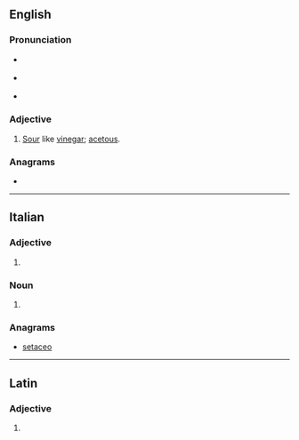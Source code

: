 ==English==

===Pronunciation===
* {{a|RP}} {{IPA|/ˈæs.ɪ.təʊs/|lang=en}}
* {{a|US}} {{IPA|/ˈæs.ɪ.toʊs/|lang=en}}
* {{audio|en-us-acetose.ogg|Audio (US)|lang=en}}

===Adjective===
{{en-adj}}

# [[sour|Sour]] like [[vinegar]]; [[acetous]].

===Anagrams===
* {{l|en|coatees}}

----

==Italian==

===Adjective===
{{head|it|adjective form}}

# {{feminine plural of|acetoso|lang=it}}

===Noun===
{{head|it|noun plural form|g=f}}

# {{plural of|acetosa|lang=it}}

===Anagrams===
* [[setaceo#Italian|setaceo]]

----

==Latin==

===Adjective===
{{la-adj-form|acetose}}

# {{inflection of|acetosus||voc|m|s|lang=la}}